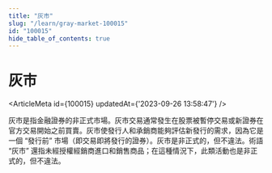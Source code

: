 ```yaml
---
title: "灰市"
slug: "/learn/gray-market-100015"
id: "100015"
hide_table_of_contents: true
---
```



# 灰市

<ArticleMeta id={100015} updatedAt={'2023-09-26 13:58:47'} />
<div className='border-solid border-b border-t-0 my-4 border-[var(--ifm-color-gray-300)]' />

灰市是指金融證券的非正式市場。灰市交易通常發生在股票被暫停交易或新證券在官方交易開始之前買賣。灰市使發行人和承銷商能夠評估新發行的需求，因為它是一個 “發行前” 市場（即交易即將發行的證券）。灰市是非正式的，但不違法。術語 “灰市” 還指未經授權經銷商進口和銷售商品；在這種情況下，此類活動也是非正式的，但不違法。
